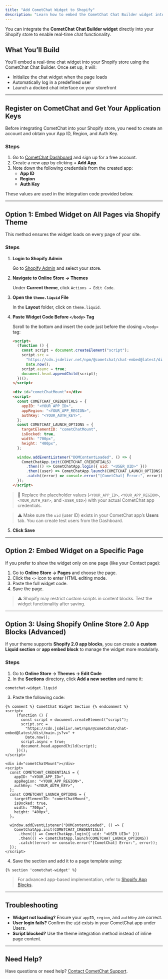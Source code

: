 ```yaml
---
title: "Add CometChat Widget to Shopify"
description: "Learn how to embed the CometChat Chat Builder widget into your Shopify store using Liquid templates, page content, or app blocks."
---
```


You can integrate the **CometChat Chat Builder widget** directly into your Shopify store to enable real-time chat functionality.

## **What You’ll Build**

You’ll embed a real-time chat widget into your Shopify store using the CometChat Chat Builder. Once set up, it will:
- Initialize the chat widget when the page loads
- Automatically log in a predefined user
- Launch a docked chat interface on your storefront

---

## **Register on CometChat and Get Your Application Keys**

Before integrating CometChat into your Shopify store, you need to create an account and obtain your App ID, Region, and Auth Key.

### **Steps**

1. Go to [CometChat Dashboard](https://app.cometchat.com/) and sign up for a free account.
2. Create a new app by clicking **+ Add App**.
3. Note down the following credentials from the created app:
   - **App ID**
   - **Region**
   - **Auth Key**

These values are used in the integration code provided below.

---

## **Option 1: Embed Widget on All Pages via Shopify Theme**

This method ensures the widget loads on every page of your site.

### **Steps**

1. **Login to Shopify Admin**

   Go to [Shopify Admin](https://admin.shopify.com/) and select your store.

2. **Navigate to Online Store → Themes**

   Under **Current theme**, click `Actions → Edit Code`.

3. **Open the `theme.liquid` File**

   In the **Layout** folder, click on `theme.liquid`.

4. **Paste Widget Code Before `</body>` Tag**

   Scroll to the bottom and insert the code just before the closing `</body>` tag:

   ```html highlight={1, 5-9, 19}
   <script>
     (function () {
       const script = document.createElement("script");
       script.src =
         "https://cdn.jsdelivr.net/npm/@cometchat/chat-embed@latest/dist/main.js?v=" +
         Date.now();
       script.async = true;
       document.head.appendChild(script);
     })();
   </script>

   <div id="cometChatMount"></div>
   <script>
     const COMETCHAT_CREDENTIALS = {
       appID: "<YOUR_APP_ID>",
       appRegion: "<YOUR_APP_REGION>",
       authKey: "<YOUR_AUTH_KEY>",
     };
     const COMETCHAT_LAUNCH_OPTIONS = {
       targetElementID: "cometChatMount",
       isDocked: true,
       width: "700px",
       height: "400px",
     };

     window.addEventListener("DOMContentLoaded", () => {
       CometChatApp.init(COMETCHAT_CREDENTIALS)
         .then(() => CometChatApp.login({ uid: "<USER_UID>" }))
         .then((user) => CometChatApp.launch(COMETCHAT_LAUNCH_OPTIONS))
         .catch((error) => console.error("[CometChat] Error:", error));
     });
   </script>
   ```

> 📝 Replace the placeholder values (`<YOUR_APP_ID>`, `<YOUR_APP_REGION>`, `<YOUR_AUTH_KEY>`, and `<USER_UID>`) with your actual CometChat app credentials.

> ⚠️ Make sure the `uid` (user ID) exists in your CometChat app’s **Users** tab. You can create test users from the Dashboard.

5. **Click Save**

---

## **Option 2: Embed Widget on a Specific Page**

If you prefer to show the widget only on one page (like your Contact page):

1. Go to **Online Store → Pages** and choose the page.
2. Click the `<>` icon to enter HTML editing mode.
3. Paste the full widget code.
4. Save the page.

> ⚠️ Shopify may restrict custom scripts in content blocks. Test the widget functionality after saving.

---

## **Option 3: Using Shopify Online Store 2.0 App Blocks (Advanced)**

If your theme supports **Shopify 2.0 app blocks**, you can create a **custom Liquid section** or **app embed block** to manage the widget more modularly.

### **Steps**

1. Go to **Online Store → Themes → Edit Code**
2. In the **Sections** directory, click **Add a new section** and name it:

```
cometchat-widget.liquid
```

3. Paste the following code:

```liquid highlight={2, 6-10, 20}
{% comment %} CometChat Widget Section {% endcomment %}
<script>
     (function () {
       const script = document.createElement("script");
       script.src =
         "https://cdn.jsdelivr.net/npm/@cometchat/chat-embed@latest/dist/main.js?v=" +
         Date.now();
       script.async = true;
       document.head.appendChild(script);
     })();
</script>

<div id="cometChatMount"></div>
<script>
  const COMETCHAT_CREDENTIALS = {
    appID: "<YOUR_APP_ID>",
    appRegion: "<YOUR_APP_REGION>",
    authKey: "<YOUR_AUTH_KEY>",
  };
  const COMETCHAT_LAUNCH_OPTIONS = {
    targetElementID: "cometChatMount",
    isDocked: true,
    width: "700px",
    height: "400px",
  };

  window.addEventListener("DOMContentLoaded", () => {
    CometChatApp.init(COMETCHAT_CREDENTIALS)
      .then(() => CometChatApp.login({ uid: "<USER_UID>" }))
      .then(() => CometChatApp.launch(COMETCHAT_LAUNCH_OPTIONS))
      .catch((error) => console.error("[CometChat] Error:", error));
  });
</script>
```

4. Save the section and add it to a page template using:

```liquid
{% section 'cometchat-widget' %}
```

> For advanced app-based implementation, refer to [Shopify App Blocks](https://shopify.dev/docs/themes/architecture/sections/app-blocks).

---

## Troubleshooting

- **Widget not loading?** Ensure your `appID`, `region`, and `authKey` are correct.
- **User login fails?** Confirm the `uid` exists in your CometChat app under Users.
- **Script blocked?** Use the theme integration method instead of inline page content.

---

## Need Help?

Have questions or need help? [Contact CometChat Support](https://www.cometchat.com/contact).
